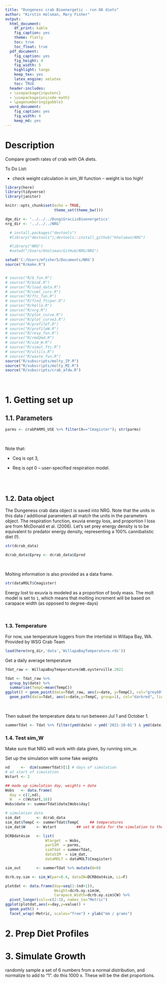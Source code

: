 ```yaml
---
title: "Dungeness crab Bioenergetic - run OA diets"
author: "Kirstin Holsman, Mary Fisher"
output:
  html_document:
    df_print: kable
    fig_caption: yes
    theme: flatly
    toc: true
    toc_float: true
  pdf_document:
    fig_caption: yes
    fig_height: 4
    fig_width: 5
    highlight: tango
    keep_tex: yes
    latex_engine: xelatex
    toc: TRUE
  header-includes:
  - \usepackage{inputenc}
  - \usepackage{unicode-math}
  - \pagenumbering{gobble}
  word_document:
    fig_caption: yes
    fig_width: 4
    keep_md: yes
---
```


# Description

Compare growth rates of crab with OA diets. 

To Do List:

- check weight calculation in sim_W function -- weight is too high!


```r
library(here)
library(tidyverse)
library(janitor)

knitr::opts_chunk$set(echo = TRUE,
                      theme_set(theme_bw()))

dge_dir <- '../../../DungiGraciisBioenergetics'
nrg_dir <- '../../../NRG'
```
```r
  # install.packages("devtools")
  #library("devtools");devtools::install_github("kholsman/NRG")

  #library("NRG")
  #setwd("/Users/kholsman/GitHub/NRG/NRG")

setwd('C:/Users/mfisher5/Documents/NRG')
source("R/make.R")


# source("R/G_fun.R")
# source("R/bioE.R")
# source("R/load_data.R")
# source("R/cuml_curv.R")
# source("R/ftc_fun.R")
# source("R/find_ftcpar.R")
# source("R/hello.R")
# source("R/nrg.R")
# source("R/plot_curve.R")
# source("R/plot_curve3.R")
# source("R/profileT.R")
# source("R/profileW.R")
# source("R/resp_fun.R")
# source("R/rmd2md.R")
# source("R/sim_W.R")
# source("R/simul_ftc.R")
# source("R/ultils.R")
# source("R/waste_fun.R")
source("R/subscripts/molty_IP.R")
source("R/subscripts/molty_MI.R")
source("R/subscripts/crab_afdw.R")
```
<br>

# 1. Getting set up

## 1.1. Parameters

```r
parms <- crabPARMS_USE %>% filter(X=="Cmagister"); str(parms)
```
<br>



Note that: 

- Ceq is opt 3,

- Req is opt 0 -- user-specified respiration model. 

<br>
<br>

## 1.2. Data object 

The Dungeness crab data object is saved into NRG. Note that the units in this data / additional parameters all match the units in the parameters object. The respiration function, exuvia energy loss, and proportion I loss are from McDonald et al. (2006). Let's set prey energy density is to be equivalent to predator energy density, representing a 100% cannibalistic diet (!). 
```r
str(dcrab_data)

dcrab_data$Eprey <- dcrab_data$Epred
```

<br>

Molting information is also provided as a data frame.  
```r
str(dataMOLT$Cmagister)
```

Energy lost to exuvia is modeled as a proportion of body mass. The molt model is set to `1`, which means that molting increment will be based on carapace width (as opposed to degree-days)

<br>

### 1.3. Temperature

For now, use temperature loggers from the intertidal in Willapa Bay, WA. Provided by WSG Crab Team

```r
load(here(nrg_dir,'data','WillapaBayTemperature.rds'))
```


Get a daily average temperature
```r
Tdat_raw <- WillapaBayTemperature$WB.oysterville.2021

Tdat <- Tdat_raw %>%
  group_by(date) %>%
  summarise(TempC=mean(TempC))
ggplot() + geom_point(data=Tdat_raw, aes(x=date, y=TempC), col="grey60") +
  geom_path(data=Tdat, aes(x=date,y=TempC, group=1), col="darkred", linewidth=2) 
```
<br>

Then subset the temperature data to run between Jul 1 and October 1.
```r
summerTdat <- Tdat %>% filter(ymd(date) < ymd('2021-10-01') & ymd(date) > ymd('2021-07-01'))
```


### 1.4. Test sim_W

Make sure that NRG will work with data given, by running sim_w. 

Set up the simulation with some fake weights
```r
nd     <-  dim(summerTdat)[1] # days of simulation
# at start of simulation
Wstart <- 2           

## made up simulation day, weights + date 
Wobs   <- data.frame(
  day = c(1,nd),
  W   = c(Wstart,16)) 
Wobs$date <- summerTdat$date[Wobs$day]

# simulation data
sim_dat       <- dcrab_data
sim_dat$TempC <- summerTdat$TempC     ## temperatures
sim_dat$W     <- Wstart         ## set W data for the simulation to the first observed weight

DCRBdat4sim   <- list(
                  Wtarget  = Wobs,
                  parSIM  = parms,
                  simTdat = summerTdat,
                  dataSIM  = sim_dat,
                  dataMOLT = dataMOLT$Cmagister)

sim_out       <- summerTdat %>% mutate(W=0)
```
```r
dcrb.oy.sim <- sim_W(par=0.4, dataIN=DCRBdat4sim, LL=F)
```

```r
plotdat <- data.frame(day=seq(1:(nd+1)),
                      Weight=dcrb.oy.sim$W,
                      Carapace_Width=dcrb.oy.sim$CW) %>%
  pivot_longer(cols=c(2:3), names_to="Metric")
ggplot(plotdat,aes(x=day,y=value)) +
  geom_path() +
  facet_wrap(~Metric, scales="free") + ylab("mm / grams")
```












# 2. Prep Diet Profiles



# 3. Simulate Growth


randomly sample a set of 6 numbers from a normal distribution, and normalize to add to "1". do this 1000 x. These will be the diet proportions. 
```r

```
















